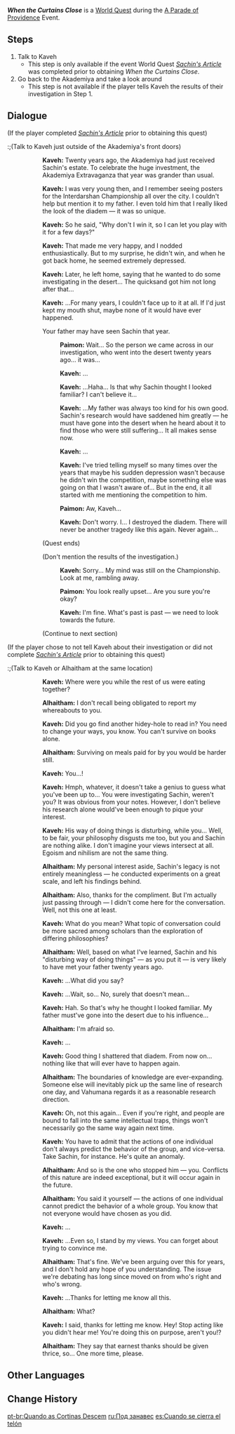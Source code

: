 {{Quest Infobox
|id            = 73524
|image         = Event Quest When the Curtains Close.png
|type          = World
|event_name    = A Parade of Providence
|requirement   = 
* Complete [[Gatherings and Partings]]
|characters    = Alhaitham; Kaveh; Paimon; Traveler
|startLocation = [[The Akademiya]], [[Sumeru]]
|region        = Sumeru
|area          = Avidya Forest
|subarea       = Sumeru City
|prev          = 
|next          = 
|rewards       = Mora*10,000;Adventurer's Experience*4
|voiced        = yes
}}
'''''When the Curtains Close''''' is a [[World Quest]] during the [[A Parade of Providence]] Event.

==Steps==
# Talk to Kaveh
#* This step is only available if the event World Quest ''[[Sachin's Article]]'' was completed prior to obtaining ''When the Curtains Close''.<!-- it doesn't change if you do Sachin's Article after alhaitham and kaveh have already spawned -->
# Go back to the Akademiya and take a look around
#* This step is not available if the player tells Kaveh the results of their investigation in Step 1.

==Dialogue==
{{Quest Description|Kaveh mentioned that he would be going to the Akademiya for some alone time. Perhaps you should go talk to him.}}
{{Dialogue Start}}
;(If the player completed ''[[Sachin's Article]]'' prior to obtaining this quest)
:;(Talk to Kaveh just outside of the Akademiya's front doors)
::{{A|vo dialog xyjeq006 kaveh 01.ogg}} '''Kaveh:''' Twenty years ago, the Akademiya had just received Sachin's estate. To celebrate the huge investment, the Akademiya Extravaganza that year was grander than usual.
::{{A|vo dialog xyjeq006 kaveh 02.ogg}} '''Kaveh:''' I was very young then, and I remember seeing posters for the Interdarshan Championship all over the city. I couldn't help but mention it to my father. I even told him that I really liked the look of the diadem &mdash; it was so unique.
::{{A|vo dialog xyjeq006 kaveh 03.ogg}} '''Kaveh:''' So he said, "Why don't I win it, so I can let you play with it for a few days?"
::{{A|vo dialog xyjeq006 kaveh 04.ogg}} '''Kaveh:''' That made me very happy, and I nodded enthusiastically. But to my surprise, he didn't win, and when he got back home, he seemed extremely depressed.
::{{A|vo dialog xyjeq006 kaveh 05.ogg}} '''Kaveh:''' Later, he left home, saying that he wanted to do some investigating in the desert... The quicksand got him not long after that...
::{{A|vo dialog xyjeq006 kaveh 06.ogg}} '''Kaveh:''' ...For many years, I couldn't face up to it at all. If I'd just kept my mouth shut, maybe none of it would have ever happened.
::{{DIcon}} Your father may have seen Sachin that year.
:::{{A|vo dialog xyjeq006 paimon 01a 1.ogg}} '''Paimon:''' Wait... So the person we came across in our investigation, who went into the desert twenty years ago... it was...
:::{{A|vo dialog xyjeq006 kaveh 07a 1.ogg}} '''Kaveh:''' ...
:::{{A|vo dialog xyjeq006 kaveh 07a 2.ogg}} '''Kaveh:''' ...Haha... Is that why Sachin thought I looked familiar? I can't believe it...
:::{{A|vo dialog xyjeq006 kaveh 07a 3.ogg}} '''Kaveh:''' ...My father was always too kind for his own good. Sachin's research would have saddened him greatly &mdash; he must have gone into the desert when he heard about it to find those who were still suffering... It all makes sense now.
:::{{A|vo dialog xyjeq006 kaveh 07a 4.ogg}} '''Kaveh:''' ...
:::{{A|vo dialog xyjeq006 kaveh 07a 5.ogg}} '''Kaveh:''' I've tried telling myself so many times over the years that maybe his sudden depression wasn't because he didn't win the competition, maybe something else was going on that I wasn't aware of... But in the end, it all started with me mentioning the competition to him.
:::{{A|vo dialog xyjeq006 paimon 01a 2.ogg}} '''Paimon:''' Aw, Kaveh...
:::{{A|vo dialog xyjeq006 kaveh 07a 6.ogg}} '''Kaveh:''' Don't worry. I... I destroyed the diadem. There will never be another tragedy like this again. Never again...
::;(Quest ends)
::{{DIcon}} (Don't mention the results of the investigation.)
:::{{A|vo dialog xyjeq006 kaveh 07b 1.ogg}} '''Kaveh:''' Sorry... My mind was still on the Championship. Look at me, rambling away.
:::{{A|vo dialog xyjeq006 paimon 01b 1.ogg}} '''Paimon:''' You look really upset... Are you sure you're okay?
:::{{A|vo dialog xyjeq006 kaveh 07b 2.ogg}} '''Kaveh:''' I'm fine. What's past is past &mdash; we need to look towards the future.
:::{{Black Screen|''After parting ways with Kaveh, you stroll through the streets for a while...''}}
::;(Continue to next section)

;(If the player chose to not tell Kaveh about their investigation or did not complete ''[[Sachin's Article]]'' prior to obtaining this quest)
:;(Talk to Kaveh or Alhaitham at the same location)
::{{A|vo dialog xyjeq006 kaveh 08.ogg}} '''Kaveh:''' Where were you while the rest of us were eating together?
::{{A|vo dialog xyjeq006 alhaitham 01.ogg}} '''Alhaitham:''' I don't recall being obligated to report my whereabouts to you.
::{{A|vo dialog xyjeq006 kaveh 09.ogg}} '''Kaveh:''' Did you go find another hidey-hole to read in? You need to change your ways, you know. You can't survive on books alone.
::{{A|vo dialog xyjeq006 alhaitham 02.ogg}} '''Alhaitham:''' Surviving on meals paid for by you would be harder still.
::{{A|vo dialog xyjeq006 kaveh 10.ogg}} '''Kaveh:''' You...!
::{{A|vo dialog xyjeq006 kaveh 11.ogg}} '''Kaveh:''' Hmph, whatever, it doesn't take a genius to guess what you've been up to... You were investigating Sachin, weren't you? It was obvious from your notes. However, I don't believe his research alone would've been enough to pique your interest.
::{{A|vo dialog xyjeq006 kaveh 12.ogg}} '''Kaveh:''' His way of doing things is disturbing, while you... Well, to be fair, your philosophy disgusts me too, but you and Sachin are nothing alike. I don't imagine your views intersect at all. Egoism and nihilism are not the same thing.
::{{A|vo dialog xyjeq006 alhaitham 03.ogg}} '''Alhaitham:''' My personal interest aside, Sachin's legacy is not entirely meaningless &mdash; he conducted experiments on a great scale, and left his findings behind.
::{{A|vo dialog xyjeq006 alhaitham 04.ogg}} '''Alhaitham:''' Also, thanks for the compliment. But I'm actually just passing through &mdash; I didn't come here for the conversation. Well, not this one at least.
::{{A|vo dialog xyjeq006 kaveh 13.ogg}} '''Kaveh:''' What do you mean? What topic of conversation could be more sacred among scholars than the exploration of differing philosophies?
::{{A|vo dialog xyjeq006 alhaitham 05.ogg}} '''Alhaitham:''' Well, based on what I've learned, Sachin and his "disturbing way of doing things" &mdash; as you put it &mdash; is very likely to have met your father twenty years ago.
::{{A|vo dialog xyjeq006 kaveh 14.ogg}} '''Kaveh:''' ...What did you say?
::{{A|vo dialog xyjeq006 kaveh 15.ogg}} '''Kaveh:''' ...Wait, so... No, surely that doesn't mean...
::{{A|vo dialog xyjeq006 kaveh 16.ogg}} '''Kaveh:''' Hah. So that's why he thought I looked familiar. My father must've gone into the desert due to his influence...
::{{A|vo dialog xyjeq006 alhaitham 06.ogg}} '''Alhaitham:''' I'm afraid so.
::{{A|vo dialog xyjeq006 kaveh 17.ogg}} '''Kaveh:''' ...
::{{A|vo dialog xyjeq006 kaveh 18.ogg}} '''Kaveh:''' Good thing I shattered that diadem. From now on... nothing like that will ever have to happen again.
::{{A|vo dialog xyjeq006 alhaitham 07.ogg}} '''Alhaitham:''' The boundaries of knowledge are ever-expanding. Someone else will inevitably pick up the same line of research one day, and Vahumana regards it as a reasonable research direction.
::{{A|vo dialog xyjeq006 kaveh 19.ogg}} '''Kaveh:''' Oh, not this again... Even if you're right, and people are bound to fall into the same intellectual traps, things won't necessarily go the same way again next time.
::{{A|vo dialog xyjeq006 kaveh 20.ogg}} '''Kaveh:''' You have to admit that the actions of one individual don't always predict the behavior of the group, and vice-versa. Take Sachin, for instance. He's quite an anomaly.
::{{A|vo dialog xyjeq006 alhaitham 08.ogg}} '''Alhaitham:''' And so is the one who stopped him &mdash; you. Conflicts of this nature are indeed exceptional, but it will occur again in the future.
::{{A|vo dialog xyjeq006 alhaitham 09.ogg}} '''Alhaitham:''' You said it yourself &mdash; the actions of one individual cannot predict the behavior of a whole group. You know that not everyone would have chosen as you did.
::{{A|vo dialog xyjeq006 kaveh 21.ogg}} '''Kaveh:''' ...
::{{A|vo dialog xyjeq006 kaveh 22.ogg}} '''Kaveh:''' ...Even so, I stand by my views. You can forget about trying to convince me.
::{{A|vo dialog xyjeq006 alhaitham 10.ogg}} '''Alhaitham:''' That's fine. We've been arguing over this for years, and I don't hold any hope of you understanding. The issue we're debating has long since moved on from who's right and who's wrong.
::{{A|vo dialog xyjeq006 kaveh 23.ogg}} '''Kaveh:''' ...Thanks for letting me know all this.
::{{A|vo dialog xyjeq006 alhaitham 11.ogg}} '''Alhaitham:''' What?
::{{A|vo dialog xyjeq006 kaveh 24.ogg}} '''Kaveh:''' I said, thanks for letting me know. Hey! Stop acting like you didn't hear me! You're doing this on purpose, aren't you!?
::{{A|vo dialog xyjeq006 alhaitham 12.ogg}} '''Alhaitham:''' They say that earnest thanks should be given thrice, so... One more time, please.
:;(Quest ends)
{{Dialogue End}}

==Other Languages==
{{Other Languages
|en        = When the Curtains Close
|zhs       = 落幕时分
|zhs_rm    = Luòmù Shífēn
|zht       = 落幕時分
|zht_rm    = Luòmù Shífēn
|zh_tl     = 
|ja        = 閉幕の時
|ja_rm     = Heimaku no Toki
|ja_tl     = 
|ko        = 막이 내릴 무렵
|ko_tl     = 
|es        = Cuando se cierra el telón
|es_tl     = When the Curtain Closes
|fr        = Quand le rideau tombe
|fr_tl     = When the Curtain Falls
|ru        = Под занавес
|ru_tl     = Behind the Curtains
|th        = เมื่อม่านปิดฉากลง
|th_rm     = 
|th_tl     = 
|vi        = Thời Khắc Hạ Màn
|vi_tl     = 
|de        = Wenn der Vorhang fällt
|de_tl     = When the Curtain Falls
|id        = Waktu Tirai Panggung Tertutup
|id_tl     = When the Stage Curtain is Closed
|pt        = Quando as Cortinas Descem
|pt_tl     = 
|tr        = Perde Kapandıktan Sonra
|tr_tl     = 
|it        = Quando cala il sipario
|it_tl     = 
}}

==Change History==
{{Change History|3.6}}

[[pt-br:Quando as Cortinas Descem]]
[[ru:Под занавес]]
[[es:Cuando se cierra el telón]]